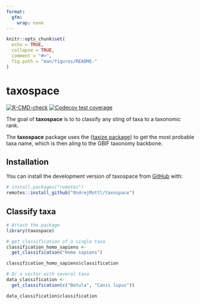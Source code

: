 ```yaml
---
format: 
  gfm:
    wrap: none
---
```


```r
knitr::opts_chunk$set(
  echo = TRUE,
  collapse = TRUE,
  comment = "#>",
  fig.path = "man/figures/README-"
)
```

# taxospace

<!-- badges: start -->
[![R-CMD-check](https://github.com/OndrejMottl/taxospace/actions/workflows/R-CMD-check.yaml/badge.svg)](https://github.com/OndrejMottl/taxospace/actions/workflows/R-CMD-check.yaml)
[![Codecov test coverage](https://codecov.io/gh/OndrejMottl/taxospace/branch/main/graph/badge.svg)](https://app.codecov.io/gh/OndrejMottl/taxospace?branch=main)
<!-- badges: end -->

The goal of **taxospace** is to to classify any sting of taxa to a taxonomic rank. 

The **taxospace** package uses the {[taxize package](https://docs.ropensci.org/taxize/index.html)} to get the most probable taxa name, which is then aling to the GBIF taxonomy backbone.

## Installation

You can install the development version of taxospace from [GitHub](https://github.com/) with:

```r
# install.packages("remotes")
remotes::install_github("OndrejMottl/taxospace")
```

## Classify taxa

```r
# Attach the package
library(taxospace)

# get classification of a single taxa
classification_homo_sapiens <-
  get_classification("Homo sapiens")

classification_homo_sapiens$classification

# Or a vector with several taxa
data_classification <-
  get_classification(c("Betula", "Canis lupus"))

data_classification$classification
```
